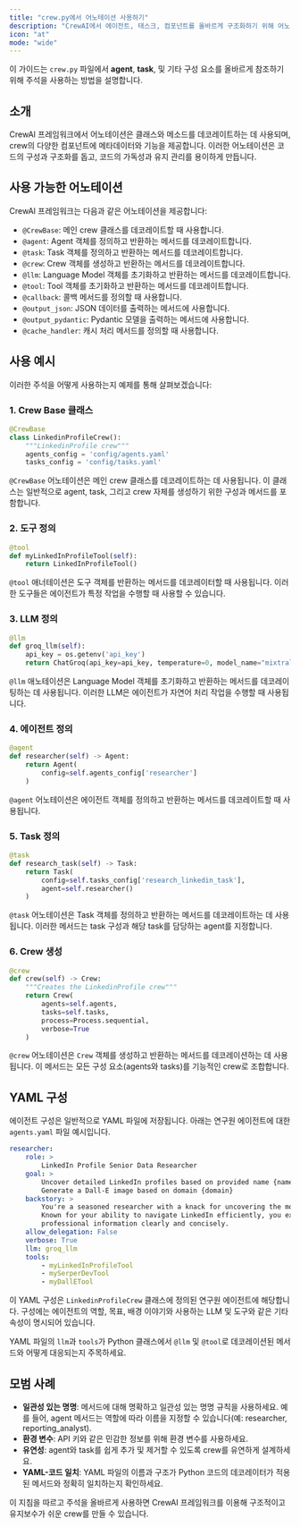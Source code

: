 ```yaml
---
title: "crew.py에서 어노테이션 사용하기"
description: "CrewAI에서 에이전트, 태스크, 컴포넌트를 올바르게 구조화하기 위해 어노테이션을 사용하는 방법을 알아보세요."
icon: "at"
mode: "wide"
---
```


이 가이드는 `crew.py` 파일에서 **agent**, **task**, 및 기타 구성 요소를 올바르게 참조하기 위해 주석을 사용하는 방법을 설명합니다.

## 소개

CrewAI 프레임워크에서 어노테이션은 클래스와 메소드를 데코레이트하는 데 사용되며, crew의 다양한 컴포넌트에 메타데이터와 기능을 제공합니다. 이러한 어노테이션은 코드의 구성과 구조화를 돕고, 코드의 가독성과 유지 관리를 용이하게 만듭니다.

## 사용 가능한 어노테이션

CrewAI 프레임워크는 다음과 같은 어노테이션을 제공합니다:

- `@CrewBase`: 메인 crew 클래스를 데코레이트할 때 사용합니다.
- `@agent`: Agent 객체를 정의하고 반환하는 메서드를 데코레이트합니다.
- `@task`: Task 객체를 정의하고 반환하는 메서드를 데코레이트합니다.
- `@crew`: Crew 객체를 생성하고 반환하는 메서드를 데코레이트합니다.
- `@llm`: Language Model 객체를 초기화하고 반환하는 메서드를 데코레이트합니다.
- `@tool`: Tool 객체를 초기화하고 반환하는 메서드를 데코레이트합니다.
- `@callback`: 콜백 메서드를 정의할 때 사용합니다.
- `@output_json`: JSON 데이터를 출력하는 메서드에 사용합니다.
- `@output_pydantic`: Pydantic 모델을 출력하는 메서드에 사용합니다.
- `@cache_handler`: 캐시 처리 메서드를 정의할 때 사용합니다.

## 사용 예시

이러한 주석을 어떻게 사용하는지 예제를 통해 살펴보겠습니다:

### 1. Crew Base 클래스

```python
@CrewBase
class LinkedinProfileCrew():
    """LinkedinProfile crew"""
    agents_config = 'config/agents.yaml'
    tasks_config = 'config/tasks.yaml'
```

`@CrewBase` 어노테이션은 메인 crew 클래스를 데코레이트하는 데 사용됩니다. 이 클래스는 일반적으로 agent, task, 그리고 crew 자체를 생성하기 위한 구성과 메서드를 포함합니다.

### 2. 도구 정의

```python
@tool
def myLinkedInProfileTool(self):
    return LinkedInProfileTool()
```

`@tool` 애너테이션은 도구 객체를 반환하는 메서드를 데코레이터할 때 사용됩니다. 이러한 도구들은 에이전트가 특정 작업을 수행할 때 사용할 수 있습니다.

### 3. LLM 정의

```python
@llm
def groq_llm(self):
    api_key = os.getenv('api_key')
    return ChatGroq(api_key=api_key, temperature=0, model_name="mixtral-8x7b-32768")
```

`@llm` 애노테이션은 Language Model 객체를 초기화하고 반환하는 메서드를 데코레이팅하는 데 사용됩니다. 이러한 LLM은 에이전트가 자연어 처리 작업을 수행할 때 사용됩니다.

### 4. 에이전트 정의

```python
@agent
def researcher(self) -> Agent:
    return Agent(
        config=self.agents_config['researcher']
    )
```

`@agent` 어노테이션은 에이전트 객체를 정의하고 반환하는 메서드를 데코레이트할 때 사용됩니다.

### 5. Task 정의

```python
@task
def research_task(self) -> Task:
    return Task(
        config=self.tasks_config['research_linkedin_task'],
        agent=self.researcher()
    )
```

`@task` 어노테이션은 Task 객체를 정의하고 반환하는 메서드를 데코레이트하는 데 사용됩니다. 이러한 메서드는 task 구성과 해당 task를 담당하는 agent를 지정합니다.

### 6. Crew 생성

```python
@crew
def crew(self) -> Crew:
    """Creates the LinkedinProfile crew"""
    return Crew(
        agents=self.agents,
        tasks=self.tasks,
        process=Process.sequential,
        verbose=True
    )
``` 

`@crew` 어노테이션은 `Crew` 객체를 생성하고 반환하는 메서드를 데코레이션하는 데 사용됩니다. 이 메서드는 모든 구성 요소(agents와 tasks)를 기능적인 crew로 조합합니다.

## YAML 구성

에이전트 구성은 일반적으로 YAML 파일에 저장됩니다. 아래는 연구원 에이전트에 대한 `agents.yaml` 파일 예시입니다.

```yaml
researcher:
    role: >
        LinkedIn Profile Senior Data Researcher
    goal: >
        Uncover detailed LinkedIn profiles based on provided name {name} and domain {domain}
        Generate a Dall-E image based on domain {domain}
    backstory: >
        You're a seasoned researcher with a knack for uncovering the most relevant LinkedIn profiles.
        Known for your ability to navigate LinkedIn efficiently, you excel at gathering and presenting
        professional information clearly and concisely.
    allow_delegation: False
    verbose: True
    llm: groq_llm
    tools:
        - myLinkedInProfileTool
        - mySerperDevTool
        - myDallETool
```

이 YAML 구성은 `LinkedinProfileCrew` 클래스에 정의된 연구원 에이전트에 해당합니다. 구성에는 에이전트의 역할, 목표, 배경 이야기와 사용하는 LLM 및 도구와 같은 기타 속성이 명시되어 있습니다.

YAML 파일의 `llm`과 `tools`가 Python 클래스에서 `@llm` 및 `@tool`로 데코레이션된 메서드와 어떻게 대응되는지 주목하세요.

## 모범 사례

- **일관성 있는 명명**: 메서드에 대해 명확하고 일관성 있는 명명 규칙을 사용하세요. 예를 들어, agent 메서드는 역할에 따라 이름을 지정할 수 있습니다(예: researcher, reporting_analyst).
- **환경 변수**: API 키와 같은 민감한 정보를 위해 환경 변수를 사용하세요.
- **유연성**: agent와 task를 쉽게 추가 및 제거할 수 있도록 crew를 유연하게 설계하세요.
- **YAML-코드 일치**: YAML 파일의 이름과 구조가 Python 코드의 데코레이터가 적용된 메서드와 정확히 일치하는지 확인하세요.

이 지침을 따르고 주석을 올바르게 사용하면 CrewAI 프레임워크를 이용해 구조적이고 유지보수가 쉬운 crew를 만들 수 있습니다.